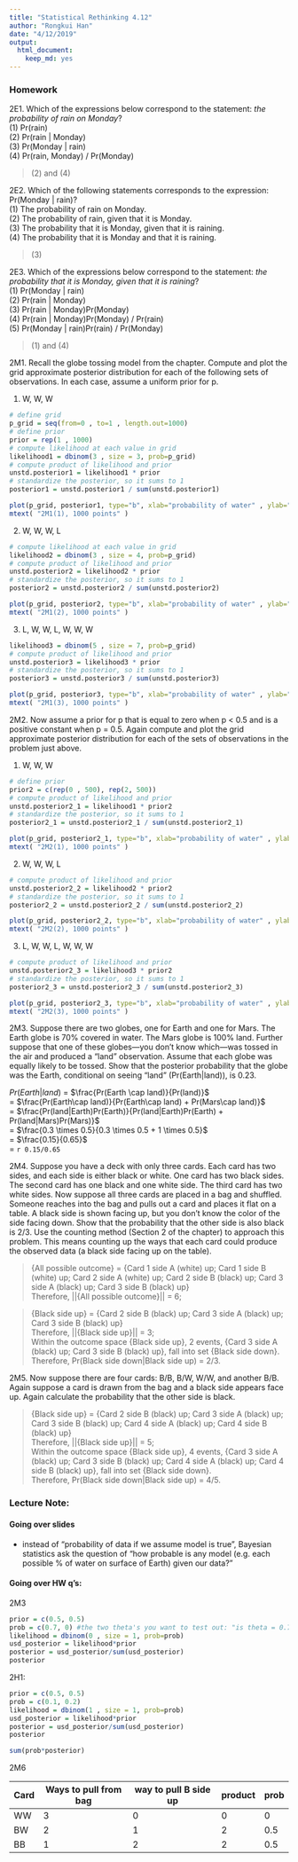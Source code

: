 ```yaml
---
title: "Statistical Rethinking 4.12"
author: "Rongkui Han"
date: "4/12/2019"
output: 
  html_document: 
    keep_md: yes
---
```


### Homework

2E1. Which of the expressions below correspond to the statement: *the probability of rain on Monday*?  
(1) Pr(rain)  
(2) Pr(rain | Monday)   
(3) Pr(Monday | rain)   
(4) Pr(rain, Monday) / Pr(Monday)     

> \(2) and (4)

2E2. Which of the following statements corresponds to the expression: Pr(Monday | rain)?  
(1) The probability of rain on Monday.  
(2) The probability of rain, given that it is Monday.  
(3) The probability that it is Monday, given that it is raining.  
(4) The probability that it is Monday and that it is raining.  

> \(3)

2E3. Which of the expressions below correspond to the statement: *the probability that it is Monday, given that it is raining*?   
(1) Pr(Monday | rain)   
(2) Pr(rain | Monday)   
(3) Pr(rain | Monday)Pr(Monday)   
(4) Pr(rain | Monday)Pr(Monday) / Pr(rain)   
(5) Pr(Monday | rain)Pr(rain) / Pr(Monday)   

> \(1) and (4)

2M1. Recall the globe tossing model from the chapter. Compute and plot the grid approximate posterior distribution for each of the following sets of observations. In each case, assume a uniform prior for p.    

(1) W, W, W     
```r
# define grid
p_grid = seq(from=0 , to=1 , length.out=1000)
# define prior
prior = rep(1 , 1000)
# compute likelihood at each value in grid
likelihood1 = dbinom(3 , size = 3, prob=p_grid)
# compute product of likelihood and prior
unstd.posterior1 = likelihood1 * prior
# standardize the posterior, so it sums to 1
posterior1 = unstd.posterior1 / sum(unstd.posterior1)

plot(p_grid, posterior1, type="b", xlab="probability of water" , ylab="posterior probability")
mtext( "2M1(1), 1000 points" )
```


(2) W, W, W, L    
```r
# compute likelihood at each value in grid
likelihood2 = dbinom(3 , size = 4, prob=p_grid)
# compute product of likelihood and prior
unstd.posterior2 = likelihood2 * prior
# standardize the posterior, so it sums to 1
posterior2 = unstd.posterior2 / sum(unstd.posterior2)

plot(p_grid, posterior2, type="b", xlab="probability of water" , ylab="posterior probability")
mtext( "2M1(2), 1000 points" )
```

(3) L, W, W, L, W, W, W    
```r
likelihood3 = dbinom(5 , size = 7, prob=p_grid)
# compute product of likelihood and prior
unstd.posterior3 = likelihood3 * prior
# standardize the posterior, so it sums to 1
posterior3 = unstd.posterior3 / sum(unstd.posterior3)

plot(p_grid, posterior3, type="b", xlab="probability of water" , ylab="posterior probability")
mtext( "2M1(3), 1000 points" )
```

2M2. Now assume a prior for p that is equal to zero when p < 0.5 and is a positive constant when p = 0.5. Again compute and plot the grid approximate posterior distribution for each of the sets of observations in the problem just above.   

(1) W, W, W
```r
# define prior
prior2 = c(rep(0 , 500), rep(2, 500))
# compute product of likelihood and prior
unstd.posterior2_1 = likelihood1 * prior2
# standardize the posterior, so it sums to 1
posterior2_1 = unstd.posterior2_1 / sum(unstd.posterior2_1)

plot(p_grid, posterior2_1, type="b", xlab="probability of water" , ylab="posterior probability")
mtext( "2M2(1), 1000 points" )
```

(2) W, W, W, L     
```r
# compute product of likelihood and prior
unstd.posterior2_2 = likelihood2 * prior2
# standardize the posterior, so it sums to 1
posterior2_2 = unstd.posterior2_2 / sum(unstd.posterior2_2)

plot(p_grid, posterior2_2, type="b", xlab="probability of water" , ylab="posterior probability")
mtext( "2M2(2), 1000 points" )
```

(3) L, W, W, L, W, W, W     
```r
# compute product of likelihood and prior
unstd.posterior2_3 = likelihood3 * prior2
# standardize the posterior, so it sums to 1
posterior2_3 = unstd.posterior2_3 / sum(unstd.posterior2_3)

plot(p_grid, posterior2_3, type="b", xlab="probability of water" , ylab="posterior probability")
mtext( "2M2(3), 1000 points" )
```

2M3. Suppose there are two globes, one for Earth and one for Mars. The Earth globe is 70% covered in water. The Mars globe is 100% land. Further suppose that one of these globes—you don’t know which—was tossed in the air and produced a “land” observation. Assume that each globe was equally likely to be tossed. Show that the posterior probability that the globe was the Earth, conditional on seeing “land” (Pr(Earth|land)), is 0.23.   

$Pr(Earth|land)$ = $\frac{Pr(Earth \cap land)}{Pr(land)}$   
= $\frac{Pr(Earth\cap land)}{Pr(Earth\cap land) + Pr(Mars\cap land)}$   
= $\frac{Pr(land|Earth)Pr(Earth)}{Pr(land|Earth)Pr(Earth) + Pr(land|Mars)Pr(Mars)}$   
= $\frac{0.3 \times 0.5}{0.3 \times 0.5 + 1 \times 0.5}$  
= $\frac{0.15}{0.65}$    
= `r 0.15/0.65`     

2M4. Suppose you have a deck with only three cards. Each card has two sides, and each side is either black or white. One card has two black sides. The second card has one black and one white side. The third card has two white sides. Now suppose all three cards are placed in a bag and shuffled. Someone reaches into the bag and pulls out a card and places it flat on a table. A black side is shown facing up, but you don’t know the color of the side facing down. Show that the probability that the other side is
also black is 2/3. Use the counting method (Section 2 of the chapter) to approach this problem. This means counting up the ways that each card could produce the observed data (a black side facing up on the table).     

> {All possible outcome} = {Card 1 side A (white) up; Card 1 side B (white) up; Card 2 side A (white) up; Card 2 side B (black) up; Card 3 side A (black) up; Card 3 side B (black) up}     
Therefore, ||{All possible outcome}|| = 6;    
     
> {Black side up} = {Card 2 side B (black) up; Card 3 side A (black) up; Card 3 side B (black) up}   
> Therefore, ||{Black side up}|| = 3;    
> Within the outcome space {Black side up}, 2 events, {Card 3 side A (black) up; Card 3 side B (black) up}, fall into set {Black side down}.   
> Therefore, Pr(Black side down|Black side up) = 2/3.    

2M5. Now suppose there are four cards: B/B, B/W, W/W, and another B/B. Again suppose a card is drawn from the bag and a black side appears face up. Again calculate the probability that the other side is black.   

> {Black side up} = {Card 2 side B (black) up; Card 3 side A (black) up; Card 3 side B (black) up; Card 4 side A (black) up; Card 4 side B (black) up}   
> Therefore, ||{Black side up}|| = 5;    
> Within the outcome space {Black side up}, 4 events, {Card 3 side A (black) up; Card 3 side B (black) up; Card 4 side A (black) up; Card 4 side B (black) up}, fall into set {Black side down}.   
> Therefore, Pr(Black side down|Black side up) = 4/5.  

### Lecture Note:     

#### Going over slides

- instead of "probability of data if we assume model is true", Bayesian statistics ask the question of "how probable is any model (e.g. each possible % of water on surface of Earth) given our data?"     

#### Going over HW q's:   

2M3
```r
prior = c(0.5, 0.5)
prob = c(0.7, 0) #the two theta's you want to test out: "is theta = 0.7 (earth) or theta = 0 (mars)?"
likelihood = dbinom(0 , size = 1, prob=prob)
usd_posterior = likelihood*prior
posterior = usd_posterior/sum(usd_posterior)
posterior
```

2H1:

```r
prior = c(0.5, 0.5)
prob = c(0.1, 0.2)
likelihood = dbinom(1 , size = 1, prob=prob)
usd_posterior = likelihood*prior
posterior = usd_posterior/sum(usd_posterior)
posterior

sum(prob*posterior)
```

2M6

| Card | Ways to pull from bag | way to pull B side up | product | prob |
|------|-----------------------|-----------------------|---------|------|
| WW   | 3 | 0 | 0 | 0 |
| BW   | 2 | 1 | 2 | 0.5 |
| BB   | 1 | 2 | 2 | 0.5 |

